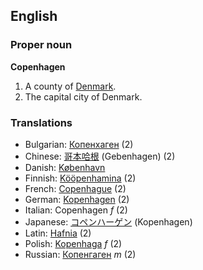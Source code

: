==English==
===Proper noun===
'''Copenhagen'''

#A county of [[Denmark]].
#The capital city of Denmark.

===Translations===
*Bulgarian: [[Копенхаген]] (2)
*Chinese: [[哥本哈根]] (Gebenhagen) (2)
*Danish: [[København]]
*Finnish: [[Kööpenhamina]] (2)
*French: [[Copenhague]] (2)
*German: [[Kopenhagen]] (2)
*Italian: Copenhagen ''f'' (2)
*Japanese: [[コペンハーゲン]] (Kopenhagen)
*Latin: [[Hafnia]] (2)
*Polish: [[Kopenhaga]] ''f'' (2)
*Russian: [[Копенгаген]] ''m'' (2)